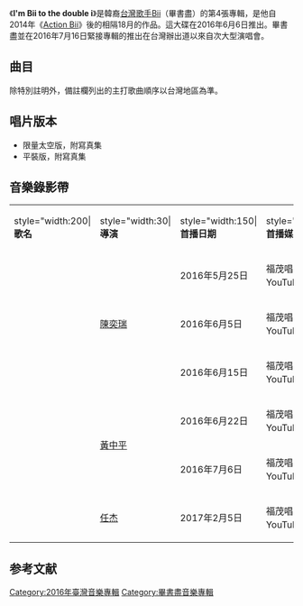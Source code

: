 {{Wikify|time=2016-07-22T23:46:03+00:00}}
{{Album infobox | <!-- See Wikipedia:WikiProject_Albums -->
|  Name        = I'm Bii to the double i
|  Type        = [[專輯|專輯]]
|  Artist      = [[畢書盡|Bii]]
|  Cover       = 
|  Caption     = 
|  Released    = 2016年6月24日<ref name="fmu">[http://www.yesasia.com/global/im-bii-to-the-double-i/1050486740-0-0-0-en/info.html YesAsia]，2016年7月22日 (Friday) 22:14 (UTC+8)查閱{{zh-hant}}</ref>
|  Recorded    = 2016年
|  Genre       = [[國語流行音樂|國語流行音樂]]
|  Length      = 
|  Label       = [[老鷹音樂|老鷹音樂]]製作<br>[[福茂唱片|福茂唱片]]發行
|  Producer    = 見[[#曲目|曲目列表]]
|  Last album  = [[Love_More|Love More]]<br />（2015年）
|  This album  = '''I'm Bii to the double i'''<br />（2016年）
|  Next album  = [[Bii_Your_Light|Bii Your Light]]<br />（2017年）
}}
《'''I'm Bii to the double i'''》是韓裔[[台灣|台灣]][[歌手|歌手]][[畢書盡|Bii]]（畢書盡）的第4張專輯，是他自2014年《[[Action_Bii|Action Bii]]》後的相隔18月的作品。這大碟在2016年6月6日推出。畢書盡並在2016年7月16日緊接專輯的推出在台灣辦出道以來自次大型演唱會。

== 曲目 ==
除特別註明外，備註欄列出的主打歌曲順序以台灣地區為準。
{{Tracklist
| total_length = 43:08
| all_producer =

| title1 = Catch your double eye 
| note1 = 
| longnote1 = '''首波主打歌'''<br>2016 Bii畢書盡演唱會主題曲
| music1 = 陳又齊
| lyrics1 = 畢書盡<br>陳又齊
| arranger1 = Jason Lu<br>陳又齊
| length1 = 3:23

| title2 = Funky boy
| note2 = 
| longnote2 = '''第三波主打歌'''偶像劇[[狼王子|狼王子]]插曲
| music2 = [[陳彥允|陳彥允]]<br>陳又齊
| lyrics2 = 陳彥允<br>陳又齊
| arranger2 = [[周菲比|周菲比]]
| length2 = 3:56

| title3 = 38
| note3 = 
| longnote3 = '''第二波主打歌'''華劇[[我的極品男友|我的極品男友]]插曲
| music3 = 陳又齊
| lyrics3 = 畢書盡
| arranger3 = 黃冠龍
| length3 = 4:06

| title4 = I will miss you
| note4 = 
| longnote4 = '''第六波主打歌'''偶像劇[[狼王子|狼王子]]插曲
| music4 = 畢書盡<br>陳又齊
| lyrics4 = 畢書盡<br>陳又齊
| arranger4 = JerryC
| length4 = 5:11

| title5 = 愛戀魔法
| note5 = 
| longnote5 = '''第五波主打歌'''偶像劇[[狼王子|狼王子]]片頭曲
| music5 = 畢書盡<br>陳又齊
| lyrics5 = 畢書盡<br>陳又齊
| arranger5 = 周菲比
| length5 = 4:19

| title6 =  愛是妳給的溫柔
| note6 = 
| longnote6 =偶像劇[[愛上哥們|愛上哥們]]插曲
| music6 = 畢書盡<br>陳又齊
| lyrics6 = 陳又齊
| arranger6 = 周菲比
| length6 = 4:40

| title7 = 都是你害的
| note7 = 
| longnote7 = '''第四波主打歌'''華劇[[我的極品男友|我的極品男友]]片尾曲
| music7 = 畢書盡<br>陳又齊
| lyrics7 = 陳又齊
| arranger7 = 周菲比
| length7 = 5:05

| title8 = Maybe baby
| note8 = 
| longnote8 = 華劇[[我的極品男友|我的極品男友]]插曲
| music8 = 畢書盡<br>陳又齊
| lyrics8 = 畢書盡<br>陳又齊
| arranger8 = JerryC
| length8 = 3:39

| title9 = Sweet little baby 
| note9 = 
| longnote9 = 偶像劇[[狼王子|狼王子]]插曲
| music9 = [[李晉瑋|李晉瑋]]
| lyrics9 = [[李晉瑋|李晉瑋]]
| arranger9 = [[李晉瑋|李晉瑋]]<br>劉孟淮
| length9 = 3:54

| title10 = 遺忘無盡
| note10 = 
| longnote10 = 
| music10 = 畢書盡<br>陳又齊
| lyrics10 = 陳又齊
| arranger10 = 周菲比
| length10 = 6:15
}}

== 唱片版本 ==
*限量太空版，附寫真集
*平裝版，附寫真集

== 音樂錄影帶 ==
{| class="wikitable" 
|- align=center
|style="width:200|'''歌名'''||style="width:30|'''導演'''||style="width:150|'''首播日期'''||style="width:150|'''首播媒介'''||style="width:150|'''備註'''
|-
|{{youtube|8okvODQBVXo&index|Catch your double eye}}||rowspan=3|[[陳奕瑞|陳奕瑞]]||2016年5月25日||福茂唱片唱片官方YouTube頻道||
|-
|{{youtube|mA9sPCfMN0s&index|38}}||2016年6月5日||福茂唱片唱片官方YouTube頻道||
|-
|{{youtube|R5H37jxSn_Q&index|Funky Boy}}||2016年6月15日||福茂唱片唱片官方YouTube頻道||
|-
|{{youtube|OIuFOqDVlQo&list|都是你害的}}||rowspan=2|[[黃中平|黃中平]]||2016年6月22日||福茂唱片唱片官方YouTube頻道||
|-
|{{youtube|aIe4Vf7QAsg&index|愛戀魔法}}||2016年7月6日||福茂唱片唱片官方YouTube頻道||
|-
|{{youtube|5-WeISqCtBk|I Will Miss You}}||[[任杰|任杰]]||2017年2月5日||福茂唱片唱片官方YouTube頻道||
|}

==参考文献==
{{reflist}}

[[Category:2016年臺灣音樂專輯|Category:2016年臺灣音樂專輯]]
[[Category:畢書盡音樂專輯|Category:畢書盡音樂專輯]]